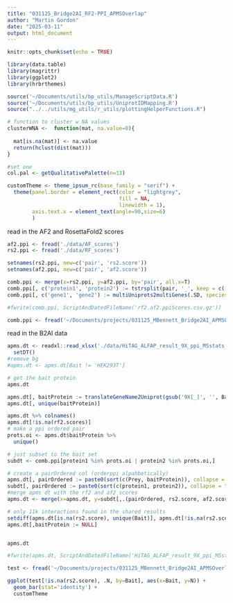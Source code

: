 ```yaml
---
title: "031125_Bridge2AI_RF2-PPI_APMSOverlap"
author: "Martin Gordon"
date: "2025-03-11"
output: html_document
---
```


```r
knitr::opts_chunk$set(echo = TRUE)
```

```r
library(data.table)
library(magrittr)
library(ggplot2)
library(hrbrthemes)

source('~/Documents/utils/bp_utils/ManageScriptData.R')
source('~/Documents/utils/bp_utils/UniprotIDMapping.R')
source("../../utils/mg_utils/r_utils/plottingHelperFunctions.R")

# function to cluster w NA values
clusterWNA <-  function(mat, na.value=0){
  
  mat[is.na(mat)] <- na.value
  return(hclust(dist(mat)))
}

#set one
col.pal <- getQualitativePalette(n=13)

customTheme <- theme_ipsum_rc(base_family = "serif") +
  theme(panel.border = element_rect(color = "lightgrey", 
                                    fill = NA, 
                                    linewidth = 1),
        axis.text.x = element_text(angle=90,size=6)
        )
```

read in the AF2 and RosettaFold2 scores
```r
af2.ppi <- fread('./data/AF_scores')
rs2.ppi <- fread('./data/RF_scores')
```

```r
setnames(rs2.ppi, new=c('pair', 'rs2.score'))
setnames(af2.ppi, new=c('pair', 'af2.score'))

comb.ppi <- merge(x=rs2.ppi, y=af2.ppi, by='pair', all.x=T)
comb.ppi[, c('protein1', 'protein2') := tstrsplit(pair, '_', keep = c(1,2))]
comb.ppi[, c('gene1', 'gene2') := multiUniprots2multiGenes(.SD, species='HUMAN'), .SDcols = c('protein1', 'protein2')]

#fwrite(comb.ppi, ScriptAndDatedFileName('rf2.af2.ppiScores.csv.gz'))
```


```r
comb.ppi <- fread('~/Documents/projects/031125_MBennett_Bridge2AI_APMSOverlapRF2-PPI/031125_Bridge2AI_RF2-PPI_APMSOverlap_data/2025_03_11_rf2.af2.ppiScores.csv.gz')
```


read in the B2AI data

```r
apms.dt <- readxl::read_xlsx('./data/HiTAG_ALFAP_result_9X_ppi_MSstats_T-test.xlsx', skip=1, col_names = T) %>% 
  setDT()
#remove bg
#apms.dt <- apms.dt[Bait != 'HEK293T']

# get the bait protein
apms.dt

apms.dt[, baitProtein := translateGeneName2Uniprot(gsub('9X[_]', '', Bait), species='HUMAN')]
apms.dt[, unique(baitProtein)]

apms.dt %>% colnames()
apms.dt[!is.na(rf2.scores)]
# make a ppi ordered pair 
prots.oi <- apms.dt$baitProtein %>% 
  unique()

# just subset to the bait set
subdt <- comb.ppi[protein1 %in% prots.oi | protein2 %in% prots.oi,]

# create a pairOrdered col (orderppi alpahbetically)
apms.dt[, pairOrdered := paste0(sort(c(Prey, baitProtein)), collapse = "_"), by=.I]
subdt[, pairOrdered := paste0(sort(c(protein1, protein2)), collapse = "_"), by=.I]
#merge apms dt with the rf2 and af2 scores
apms.dt <- merge(x=apms.dt, y=subdt[,.(pairOrdered, rs2.score, af2.score)], by='pairOrdered', all.x=T)

# only 11k interactions found in the shared results
setdiff(apms.dt[is.na(rs2.score), unique(Bait)], apms.dt[!is.na(rs2.score), unique(Bait)])
apms.dt[,baitProtein := NULL]


apms.dt

#fwrite(apms.dt, ScriptAndDatedFileName('HiTAG_ALFAP_result_9X_ppi_MSstats_T-test.rf2-ppiAnnotated.csv.gz'))

test <- fread('~/Documents/projects/031125_MBennett_Bridge2AI_APMSOverlapRF2-PPI/031125_Bridge2AI_RF2-PPI_APMSOverlap_data/2025_03_11_HiTAG_ALFAP_result_9X_ppi_MSstats_T-test.rf2-ppiAnnotated.csv.gz')

ggplot(test[!is.na(rs2.score), .N, by=Bait], aes(x=Bait, y=N)) +
  geom_bar(stat='identity') +
  customTheme
```


